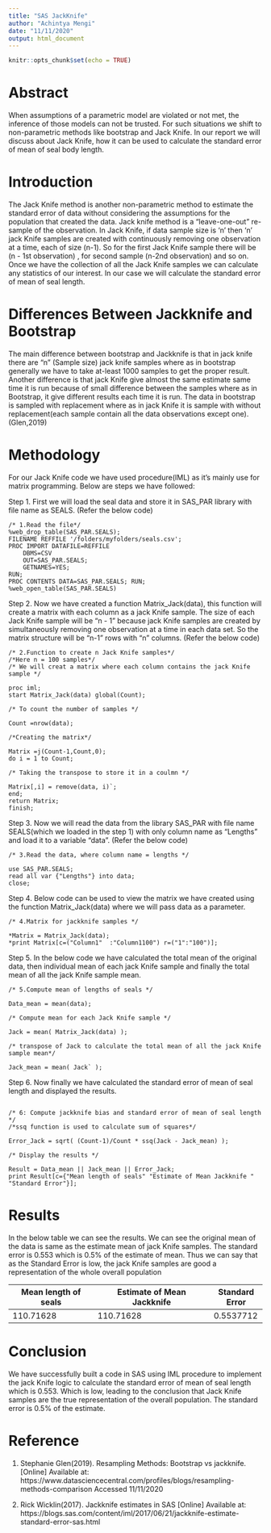 ```yaml
---
title: "SAS JackKnife"
author: "Achintya Mengi"
date: "11/11/2020"
output: html_document
---
```


```r
knitr::opts_chunk$set(echo = TRUE)
```

# Abstract 

When assumptions of a parametric model are violated or not met, the inference of those models can not be trusted. For such situations we shift to non-parametric methods like bootstrap and Jack Knife. In our report we will discuss about Jack Knife, how it can be used to calculate the standard error of mean of seal body length. 


# Introduction

The Jack Knife method is another non-parametric method to estimate the standard error of data without considering the assumptions for the population that created the data. Jack knife method is a "leave-one-out" re-sample of the observation. In Jack Knife, if data sample size is 'n' then 'n' jack Knife samples are created with continuously removing one observation at a time, each of size (n-1). So for the first Jack Knife sample there will be (n - 1st observation) , for second sample (n-2nd observation) and so on. Once we have the collection of all the Jack Knife samples we can calculate any statistics of our interest.
In our case we will calculate the standard error of mean of seal length. 


# Differences Between Jackknife and Bootstrap

The main difference between bootstrap and Jackknife is that in jack knife there are "n" (Sample size) jack knife samples where as in bootstrap generally we have to take at-least 1000 samples to get the proper result. Another difference is that jack Knife give almost the same estimate same time it is run because of small difference between the samples where as in Bootstrap, it give different results each time it is run. The data in bootstrap is sampled with replacement where as in jack Knife it is sample with without replacement(each sample contain all the data observations except one).(Glen,2019)


# Methodology 

For our Jack Knife code we have used procedure(IML) as it's mainly use for matrix programming. Below are steps we have followed:

Step 1. First we will load the seal data and store it in SAS_PAR library with file name as SEALS.
(Refer the below code)

```
/* 1.Read the file*/
%web_drop_table(SAS_PAR.SEALS);
FILENAME REFFILE '/folders/myfolders/seals.csv';
PROC IMPORT DATAFILE=REFFILE
	DBMS=CSV
	OUT=SAS_PAR.SEALS;
	GETNAMES=YES;
RUN;
PROC CONTENTS DATA=SAS_PAR.SEALS; RUN;
%web_open_table(SAS_PAR.SEALS)
```

Step 2. Now we have created a function Matrix_Jack(data), this function will create a matrix with each column as a jack Knife sample. The size of each Jack Knife sample will be "n - 1 " because jack Knife samples are created by simultaneously removing one observation at a time in each data set. So the matrix structure will be "n-1" rows with "n" columns. (Refer the below code)

```
/* 2.Function to create n Jack Knife samples*/
/*Here n = 100 samples*/
/* We will creat a matrix where each column contains the jack Knife sample */

proc iml;
start Matrix_Jack(data) global(Count);

/* To count the number of samples */

Count =nrow(data);

/*Creating the matrix*/

Matrix =j(Count-1,Count,0);
do i = 1 to Count;

/* Taking the transpose to store it in a coulmn */

Matrix[,i] = remove(data, i)`; 
end;
return Matrix;
finish;
```

Step 3. Now we will read the data from the library SAS_PAR with file name SEALS(which we loaded in the step 1) with only column name as "Lengths" and load it 
to a variable "data".
(Refer the below code)

```
/* 3.Read the data, where column name = lengths */

use SAS_PAR.SEALS;  
read all var {"Lengths"} into data;  
close;
```
Step 4. Below code can be used to view the matrix we have created using the function Matrix_Jack(data) where we will pass data as a parameter. 

```
/* 4.Matrix for jackknife samples */

*Matrix = Matrix_Jack(data);
*print Matrix[c=("Column1"	:"Column1100") r=("1":"100")];
```

Step 5. In the below code we have calculated the total mean of the original data, then individual mean of each jack Knife sample 
and finally the total mean of all the jack Knife sample mean.

```
/* 5.Compute mean of lengths of seals */

Data_mean = mean(data);

/* Compute mean for each Jack Knife sample */

Jack = mean( Matrix_Jack(data) ); 

/* transpose of Jack to calculate the total mean of all the jack Knife sample mean*/

Jack_mean = mean( Jack` );
```

Step 6. Now finally we have calculated the standard error of mean of seal length and displayed the results. 


```

/* 6: Compute jackknife bias and standard error of mean of seal length */
/*ssq function is used to calculate sum of squares*/

Error_Jack = sqrt( (Count-1)/Count * ssq(Jack - Jack_mean) );

/* Display the results */

Result = Data_mean || Jack_mean || Error_Jack;
print Result[c={"Mean length of seals" "Estimate of Mean Jackknife " "Standard Error"}];
```

# Results 

In the below table we can see the results. We can see the original mean of the data is same as the estimate mean of jack Knife 
samples. The standard error is 0.553 which is 0.5% of the estimate of mean. Thus we can say that as the Standard Error is low, 
the jack Knife samples are good a representation of the whole overall population  

Mean length of seals | Estimate of Mean Jackknife | Standard Error          
---------------------|----------------------------|-------------
     110.71628       |     110.71628              | 0.5537712
     

# Conclusion 

We have successfully built a code in SAS using IML procedure to implement the jack Knife logic to calculate the 
standard error of mean of seal length which is 0.553. Which is low, leading to the conclusion that Jack Knife samples are
the true representation of the overall population. The standard error is 0.5% of the estimate.


# Reference 

1. Stephanie Glen(2019). Resampling Methods: Bootstrap vs jackknife. [Online] Available at:
https://www.datasciencecentral.com/profiles/blogs/resampling-methods-comparison Accessed 11/11/2020

2. Rick Wicklin(2017). Jackknife estimates in SAS [Online] Available at:
https://blogs.sas.com/content/iml/2017/06/21/jackknife-estimate-standard-error-sas.html


